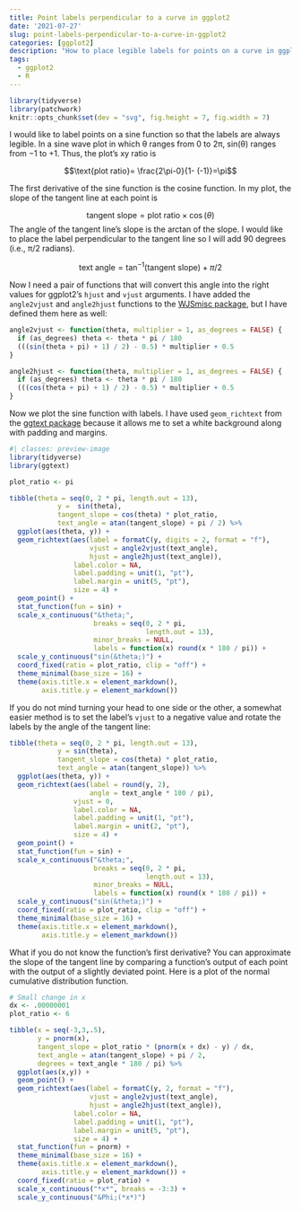 ```yaml
---
title: Point labels perpendicular to a curve in ggplot2
date: '2021-07-27'
slug: point-labels-perpendicular-to-a-curve-in-ggplot2
categories: [ggplot2]
description: "How to place legible labels for points on a curve in ggplot2"
tags:
  - ggplot2
  - R
---
```


```r
library(tidyverse)
library(patchwork)
knitr::opts_chunk$set(dev = "svg", fig.height = 7, fig.width = 7)
```

I would like to label points on a sine function so that the labels are always legible. In a sine wave plot in which &theta; ranges from 0 to 2&pi;, sin(&theta;) ranges from &minus;1 to +1. Thus, the plot's xy ratio is 

$$\text{plot ratio}= \frac{2\pi-0}{1- (-1)}=\pi$$ 

The first derivative of the sine function is the cosine function. In my plot, the slope of the tangent line at each point is 

$$
\text{tangent slope} = \text{plot ratio}\times \cos(\theta)
$$
The angle of the tangent line's slope is the arctan of the slope. I would like to place the label perpendicular to the tangent line so I will add 90 degrees (i.e., &pi;/2 radians).

$$
\text{text angle}=\tan^{-1}(\text{tangent slope})+\pi/2
$$


Now I need a pair of functions that will convert this angle into the right values for ggplot2's `hjust` and `vjust` arguments. I have added the `angle2vjust` and `angle2hjust` functions to the [WJSmisc package](https://github.com/wjschne/WJSmisc), but I have defined them here as well:

```r
angle2vjust <- function(theta, multiplier = 1, as_degrees = FALSE) {
  if (as_degrees) theta <- theta * pi / 180
  (((sin(theta + pi) + 1) / 2) - 0.5) * multiplier + 0.5
}

angle2hjust <- function(theta, multiplier = 1, as_degrees = FALSE) {
  if (as_degrees) theta <- theta * pi / 180
  (((cos(theta + pi) + 1) / 2) - 0.5) * multiplier + 0.5
}
```

Now we plot the sine function with labels. I have used `geom_richtext` from the [ggtext package](https://github.com/wilkelab/ggtext) because it allows me to set a white background along with padding and margins.

```r
#| classes: preview-image
library(tidyverse)
library(ggtext)

plot_ratio <- pi

tibble(theta = seq(0, 2 * pi, length.out = 13),
            y =  sin(theta),
            tangent_slope = cos(theta) * plot_ratio,
            text_angle = atan(tangent_slope) + pi / 2) %>%
  ggplot(aes(theta, y)) +
  geom_richtext(aes(label = formatC(y, digits = 2, format = "f"),
                    vjust = angle2vjust(text_angle),
                    hjust = angle2hjust(text_angle)),
                label.color = NA,
                label.padding = unit(1, "pt"),
                label.margin = unit(5, "pt"),
                size = 4) +
  geom_point() +
  stat_function(fun = sin) +
  scale_x_continuous("&theta;",
                     breaks = seq(0, 2 * pi, 
                                  length.out = 13),
                     minor_breaks = NULL,
                     labels = function(x) round(x * 180 / pi)) +
  scale_y_continuous("sin(&theta;)") +
  coord_fixed(ratio = plot_ratio, clip = "off") +
  theme_minimal(base_size = 16) +
  theme(axis.title.x = element_markdown(),
        axis.title.y = element_markdown())


```

If you do not mind turning your head to one side or the other, a somewhat easier method is to set the label's `vjust` to a negative value and rotate the labels by the angle of the tangent line:


```r
tibble(theta = seq(0, 2 * pi, length.out = 13),
            y = sin(theta),
            tangent_slope = cos(theta) * plot_ratio,
            text_angle = atan(tangent_slope)) %>%
  ggplot(aes(theta, y)) +
  geom_richtext(aes(label = round(y, 2),
                    angle = text_angle * 180 / pi),
                vjust = 0,
                label.color = NA,
                label.padding = unit(1, "pt"),
                label.margin = unit(2, "pt"),
                size = 4) +
  geom_point() +
  stat_function(fun = sin) +
  scale_x_continuous("&theta;",
                     breaks = seq(0, 2 * pi, 
                                  length.out = 13),
                     minor_breaks = NULL,
                     labels = function(x) round(x * 180 / pi)) +
  scale_y_continuous("sin(&theta;)") +
  coord_fixed(ratio = plot_ratio, clip = "off") +
  theme_minimal(base_size = 16) +
  theme(axis.title.x = element_markdown(),
        axis.title.y = element_markdown())
```

What if you do not know the function's first derivative? You can approximate the slope of the tangent line by comparing a function's output of each point with the output of a slightly deviated point. Here is a plot of the normal cumulative distribution function.


```r
# Small change in x
dx <- .00000001
plot_ratio <- 6

tibble(x = seq(-3,3,.5),
       y = pnorm(x),
       tangent_slope = plot_ratio * (pnorm(x + dx) - y) / dx,
       text_angle = atan(tangent_slope) + pi / 2,
       degrees = text_angle * 180 / pi) %>% 
  ggplot(aes(x,y)) + 
  geom_point() +
  geom_richtext(aes(label = formatC(y, 2, format = "f"),
                    vjust = angle2vjust(text_angle),
                    hjust = angle2hjust(text_angle)),
                label.color = NA,
                label.padding = unit(1, "pt"),
                label.margin = unit(5, "pt"),
                size = 4) +
  stat_function(fun = pnorm) + 
  theme_minimal(base_size = 16) + 
  theme(axis.title.x = element_markdown(),
        axis.title.y = element_markdown()) +
  coord_fixed(ratio = plot_ratio) + 
  scale_x_continuous("*x*", breaks = -3:3) +
  scale_y_continuous("&Phi;(*x*)")
```



